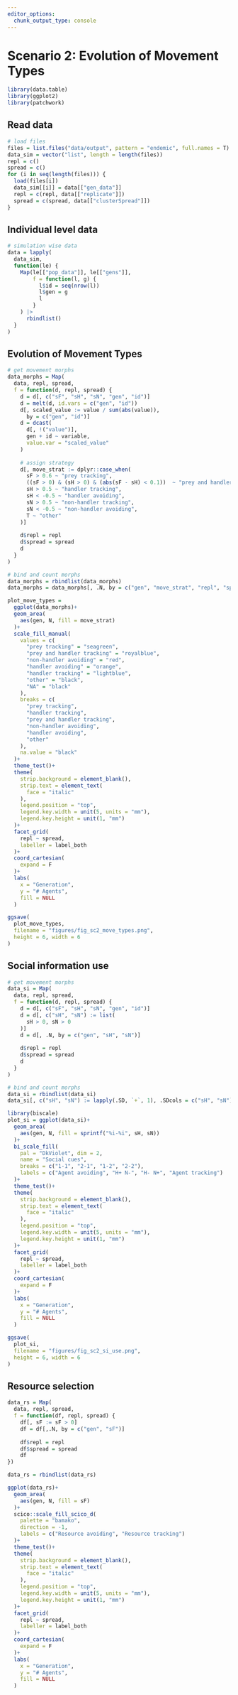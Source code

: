 ```yaml
---
editor_options: 
  chunk_output_type: console
---
```


# Scenario 2: Evolution of Movement Types

```r
library(data.table)
library(ggplot2)
library(patchwork)
```

## Read data

```r
# load files
files = list.files("data/output", pattern = "endemic", full.names = T)
data_sim = vector("list", length = length(files))
repl = c()
spread = c()
for (i in seq(length(files))) {
  load(files[i])
  data_sim[[i]] = data[["gen_data"]]
  repl = c(repl, data[["replicate"]])
  spread = c(spread, data[["clusterSpread"]])
}
```

## Individual level data

```r
# simulation wise data
data = lapply(
  data_sim,
  function(le) {
    Map(le[["pop_data"]], le[["gens"]],
        f = function(l, g) {
          l$id = seq(nrow(l))
          l$gen = g
          l
        }
    ) |>
      rbindlist()
  }
)
```

## Evolution of Movement Types

```r
# get movement morphs
data_morphs = Map(
  data, repl, spread,
  f = function(d, repl, spread) {
    d = d[, c("sF", "sH", "sN", "gen", "id")]
    d = melt(d, id.vars = c("gen", "id"))
    d[, scaled_value := value / sum(abs(value)), 
      by = c("gen", "id")]
    d = dcast(
      d[, !("value")],
      gen + id ~ variable,
      value.var = "scaled_value"
    )
    
    # assign strategy
    d[, move_strat := dplyr::case_when(
      sF > 0.6 ~ "prey tracking",
      ((sF > 0) & (sH > 0) & (abs(sF - sH) < 0.1))  ~ "prey and handler tracking",
      sH > 0.5 ~ "handler tracking",
      sH < -0.5 ~ "handler avoiding",
      sN > 0.5 ~ "non-handler tracking",
      sN < -0.5 ~ "non-handler avoiding",
      T ~ "other"
    )]
    
    d$repl = repl
    d$spread = spread
    d
  }
)

# bind and count morphs
data_morphs = rbindlist(data_morphs)
data_morphs = data_morphs[, .N, by = c("gen", "move_strat", "repl", "spread")]
```

```r
plot_move_types =
  ggplot(data_morphs)+
  geom_area(
    aes(gen, N, fill = move_strat)
  )+
  scale_fill_manual(
    values = c(
      "prey tracking" = "seagreen",
      "prey and handler tracking" = "royalblue",
      "non-handler avoiding" = "red",
      "handler avoiding" = "orange",
      "handler tracking" = "lightblue",
      "other" = "black",
      "NA" = "black"
    ),
    breaks = c(
      "prey tracking",
      "handler tracking",
      "prey and handler tracking",
      "non-handler avoiding",
      "handler avoiding",
      "other"
    ),
    na.value = "black"
  )+
  theme_test()+
  theme(
    strip.background = element_blank(),
    strip.text = element_text(
      face = "italic"
    ),
    legend.position = "top",
    legend.key.width = unit(5, units = "mm"),
    legend.key.height = unit(1, "mm")
  )+
  facet_grid(
    repl ~ spread,
    labeller = label_both
  )+
  coord_cartesian(
    expand = F
  )+
  labs(
    x = "Generation",
    y = "# Agents",
    fill = NULL
  )

ggsave(
  plot_move_types,
  filename = "figures/fig_sc2_move_types.png",
  height = 6, width = 6
)
```

## Social information use

```r
# get movement morphs
data_si = Map(
  data, repl, spread,
  f = function(d, repl, spread) {
    d = d[, c("sF", "sH", "sN", "gen", "id")]
    d = d[, c("sH", "sN") := list(
      sH > 0, sN > 0
    )]
    d = d[, .N, by = c("gen", "sH", "sN")]
    
    d$repl = repl
    d$spread = spread
    d
  }
)

# bind and count morphs
data_si = rbindlist(data_si)
data_si[, c("sH", "sN") := lapply(.SD, `+`, 1), .SDcols = c("sH", "sN")]
```

```r
library(biscale)
plot_si = ggplot(data_si)+
  geom_area(
    aes(gen, N, fill = sprintf("%i-%i", sH, sN))
  )+
  bi_scale_fill(
    pal = "DkViolet", dim = 2,
    name = "Social cues",
    breaks = c("1-1", "2-1", "1-2", "2-2"),
    labels = c("Agent avoiding", "H+ N-", "H- N+", "Agent tracking")
  )+
  theme_test()+
  theme(
    strip.background = element_blank(),
    strip.text = element_text(
      face = "italic"
    ),
    legend.position = "top",
    legend.key.width = unit(5, units = "mm"),
    legend.key.height = unit(1, "mm")
  )+
  facet_grid(
    repl ~ spread,
    labeller = label_both
  )+
  coord_cartesian(
    expand = F
  )+
  labs(
    x = "Generation",
    y = "# Agents",
    fill = NULL
  )

ggsave(
  plot_si,
  filename = "figures/fig_sc2_si_use.png",
  height = 6, width = 6
)
```

## Resource selection

```r
data_rs = Map(
  data, repl, spread,
  f = function(df, repl, spread) {
    df[, sF := sF > 0]
    df = df[,.N, by = c("gen", "sF")]
    
    df$repl = repl
    df$spread = spread
    df
})

data_rs = rbindlist(data_rs)
```

```r
ggplot(data_rs)+
  geom_area(
    aes(gen, N, fill = sF)
  )+
  scico::scale_fill_scico_d(
    palette = "bamako",
    direction = -1,
    labels = c("Resource avoiding", "Resource tracking")
  )+
  theme_test()+
  theme(
    strip.background = element_blank(),
    strip.text = element_text(
      face = "italic"
    ),
    legend.position = "top",
    legend.key.width = unit(5, units = "mm"),
    legend.key.height = unit(1, "mm")
  )+
  facet_grid(
    repl ~ spread,
    labeller = label_both
  )+
  coord_cartesian(
    expand = F
  )+
  labs(
    x = "Generation",
    y = "# Agents",
    fill = NULL
  )
```